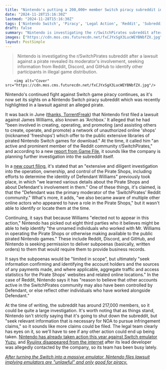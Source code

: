 ```yaml
---
title: "Nintendo's putting a 200,000+ member Switch piracy subreddit in the crosshairs as it seeks to identify people who helped run 'Pirate Shops'"
date: "2024-11-28T15:16:30Z"
lastmod: "2024-11-28T15:16:30Z"
tags: ['Nintendo Switch', 'Piracy', 'Legal Action', 'Reddit', 'Subreddit', 'Game Industry']
draft: false
summary: "Nintendo is investigating the r/SwitchPirates subreddit after a lawsuit against a pirate revealed its moderator's involvement, seeking information from Reddit, Discord, and GitHub to identify other participants in illegal game distribution."
images: ["https://cdn.mos.cms.futurecdn.net/fxCJYxSgX3LucWEYBNbfZX.jpg"]
layout: PostSimple
---
```

> Nintendo is investigating the r/SwitchPirates subreddit after a lawsuit against a pirate revealed its moderator's involvement, seeking information from Reddit, Discord, and GitHub to identify other participants in illegal game distribution.


        <img alt="Cover" src="https://cdn.mos.cms.futurecdn.net/fxCJYxSgX3LucWEYBNbfZX.jpg"/>
        
Nintendo's continued fight against Switch game piracy continues, as it's now set its sights on a Nintendo Switch piracy subreddit which was recently highlighted in a lawsuit against an alleged pirate.

It was back in June ([<u>thanks, TorrentFreak</u>](https://torrentfreak.com/nintendo-sues-modded-hardware-and-r-switchpirates-moderator-archbox-240701/)) that Nintendo first filed a lawsuit against James Williams, also known as 'Archbox.' It alleged that he had "been involved in creating, operating, and promoting (and assisting others to create, operate, and promote) a network of unauthorized online 'shops' (nicknamed 'freeshops') which offer to the public extensive libraries of pirated Nintendo Switch games for download." At the time, it called him "an active and prominent member of the Reddit community r/SwitchPirates," and according to a new [<u>report from Game File</u>](https://www.gamefile.news/p/after-inc-plague-inc-ndemic-pandemic), it sounds like the company is planning further investigation into the subreddit itself. 

In a [<u>new court filing</u>](https://scribd.sjv.io/c/338476/1173822/14808?subId1=grd-us-1395306539598161139&sharedId=grd-us&u=https%3A%2F%2Fwww.scribd.com%2Fdocument%2F797729973%2FNintendo-of-America-Inc-v-Williams-2-24-Cv-00960-No-20-W-D-wash-Nov-22-2024), it's stated that an "extensive and diligent investigation into the operation, ownership, and control of the Pirate Shops, including efforts to determine the identity of Defendant Williams" previously took place, in which "we learned various details about the Pirate Shops and about Defendant's involvement in them." One of these things, it's claimed, is that the "Defendant was the primary moderator of the 'SwitchPirates' Reddit community." What's more, it adds, "we also became aware of multiple other online actors who appeared to have a role in the Pirate Shops," but it wasn't able to identify or locate them at the time. 

Continuing, it says that because Williams "elected not to appear in this action," Nintendo has picked out eight third parties who it believes might be able to help identify "the unnamed individuals who worked with Mr. Williams in operating the Pirate Shops or otherwise making available to the public pirated Nintendo games." These include Reddit, Discord, and GitHub, and Nintendo is seeking permission to deliver subpoenas (basically, written orders) to them that would require them to provide business records. 

It says the subpoenas would be "limited in scope", but ultimately "seek information confirming and identifying the account holders and the sources of any payments made, and where applicable, aggregate traffic and access statistics for the Pirate Shops' websites and related online locations." In the case of Reddit, Nintendo says it has "reason to believe that other accounts active in the SwitchPirates community may also have been controlled by Defendant, or else reflect other individuals who have worked alongside Defendant."

At the time of writing, the subreddit has around 217,000 members, so it could be quite a large investigation. It's worth noting that as things stand, Nintendo isn't strictly saying that it's going to shut down the subreddit, but "seek relevant information that is necessary for NOA to pursue infringement claims," so it sounds like more claims could be filed. The legal team clearly has eyes on it, so we'll have to see if any other action could end up being taken. [<u>Nintendo has already taken action this year against Switch emulator Yuzu</u>](https://www.gamesradar.com/with-yuzu-agreeing-to-pay-nintendo-a-dollar24-million-settlement-the-switch-emulators-future-looks-bleak/), and [<u>Ryujinx disappeared from the internet</u>](https://www.gamesradar.com/platforms/nintendo-switch/following-yet-more-zelda-leaks-switch-emulator-ryujinx-has-disappeared-after-nintendo-reportedly-offered-an-agreement-to-stop-working-on-the-project/) after its lead developer was allegedly contacted by the company, so its team has been busy lately.

[<u><em>After turning the Switch into a massive emulator, Nintendo files lawsuit implying emulators are "unlawful" and only good for piracy.</em></u>](https://www.gamesradar.com/after-turning-the-switch-into-a-massive-emulator-nintendo-files-lawsuit-implying-emulators-are-unlawful-and-only-good-for-piracy/)
        